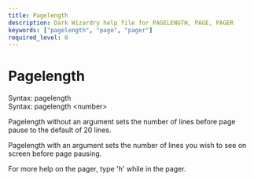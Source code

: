```yaml
---
title: Pagelength
description: Dark Wizardry help file for PAGELENGTH, PAGE, PAGER
keywords: ["pagelength", "page", "pager"]
required_level: 0
---
```


# Pagelength

Syntax: pagelength  
Syntax: pagelength \<number\>  

Pagelength without an argument sets the number of lines before page  
pause to the default of 20 lines.  

Pagelength with an argument sets the number of lines you wish to see on  
screen before page pausing.  

For more help on the pager, type 'h' while in the pager.